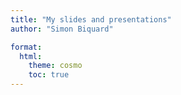 ```yaml
---
title: "My slides and presentations"
author: "Simon Biquard"

format:
  html:
    theme: cosmo
    toc: true
---
```

